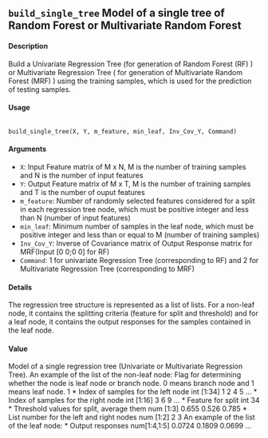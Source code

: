 ## ``build_single_tree`` Model of a single tree of Random Forest or Multivariate Random Forest

#### Description

Build a Univariate Regression Tree (for generation of Random Forest (RF) ) or Multivariate Regression
Tree ( for generation of Multivariate Random Forest (MRF) ) using the training samples,
which is used for the prediction of testing samples.

#### Usage
<pre><code>
build_single_tree(X, Y, m_feature, min_leaf, Inv_Cov_Y, Command)
</code></pre>

#### Arguments
* ``X``: Input Feature matrix of M x N, M is the number of training samples and N is the
number of input features
* ``Y``: Output Feature matrix of M x T, M is the number of training samples and T is
the number of ouput features
* ``m_feature``: Number of randomly selected features considered for a split in each regression
tree node, which must be positive integer and less than N (number of input
features)
* ``min_leaf``: Minimum number of samples in the leaf node, which must be positive integer
and less than or equal to M (number of training samples)
* ``Inv_Cov_Y``: Inverse of Covariance matrix of Output Response matrix for MRF(Input [0 0;0
0] for RF)
* ``Command``: 1 for univariate Regression Tree (corresponding to RF) and 2 for Multivariate
Regression Tree (corresponding to MRF)

#### Details

The regression tree structure is represented as a list of lists. For a non-leaf node, it contains the
splitting criteria (feature for split and threshold) and for a leaf node, it contains the output responses
for the samples contained in the leaf node.

#### Value
Model of a single regression tree (Univariate or Multivariate Regression Tree). An example of the
list of the non-leaf node:
Flag for determining whether the node is leaf node or branch node. 0 means branch node and 1 means leaf node.
1
* Index of samples for the left node
int [1:34] 1 2 4 5 ...
* Index of samples for the right node
int [1:16] 3 6 9 ...
* Feature for split
int 34
* Threshold values for split, average them
num [1:3] 0.655 0.526 0.785
* List number for the left and right nodes
num [1:2] 2 3
An example of the list of the leaf node:
* Output responses
num[1:4,1:5] 0.0724 0.1809 0.0699 ...
